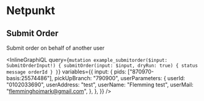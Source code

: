 # Netpunkt

## Submit Order

Submit order on behalf of another user

<InlineGraphiQL
  query={`mutation example_submitorder($input: SubmitOrderInput!) {
            submitOrder(input: $input, dryRun: true) {
              status
              message
              orderId
            }
          }`}
  variables={{
    input: {
      pids: ["870970-basis:25574486"],
      pickUpBranch: "790900",
      userParameters: {
        userId: "0102033690",
        userAddress: "test",
        userName: "Flemming test",
        userMail: "flemminghoimark@gmail.com",
      },
    },
  }}
/>
